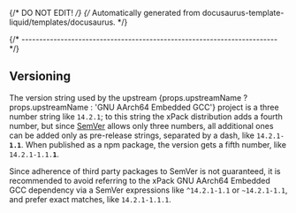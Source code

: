 {/* DO NOT EDIT! */}
{/* Automatically generated from docusaurus-template-liquid/templates/docusaurus. */}




{/* ------------------------------------------------------------------------ */}

## Versioning

The version string used by the
upstream {props.upstreamName ? props.upstreamName : 'GNU AArch64 Embedded GCC'} project
is a three number string
like <code>14.2.1</code>;
to this string the xPack distribution adds a fourth number,
but since [SemVer](https://semver.org) allows only three numbers,
all additional ones can
be added only as pre-release strings, separated by a dash,
like <code>14.2.1-<b>1.1</b></code>. When
published as a npm package, the version gets
a fifth number,
like <code>14.2.1-1.1.<b>1</b></code>.

Since adherence of third party packages to SemVer is not guaranteed,
it is recommended to avoid referring to the xPack GNU AArch64 Embedded GCC dependency via
a SemVer expressions
like <code>^14.2.1-1.1</code> or <code>~14.2.1-1.1</code>, and
prefer exact matches,
like <code>14.2.1-1.1.1</code>.
